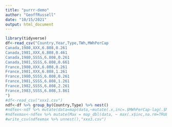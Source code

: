 ```yaml
---
title: "purrr-demo"
author: "GeoffRussell"
date: "10/15/2021"
output: html_document
---
```


```r
library(tidyverse)
df<-read_csv("Country,Year,Type,TWh,MWhPerCap
Canada,1980,XXX,6.808,0.261
Canada,1981,XXX,6.808,0.461
Canada,1980,SSSS,6.808,0.261
Canada,1981,SSSS,6.808,0.661
France,1980,XXX,6.808,0.261
France,1981,XXX,6.808,1.261
France,1980,SSSS,6.808,0.261
France,1981,SSSS,6.808,1.261
France,1982,SSSS,6.808,2.261
France,1983,SSSS,6.808,3.861
")
#df<-read_csv("xxx1.csv")
ndf<-df %>% group_by(Country,Type) %>% nest()
#ndfex<-ndf %>% mutate(data=map(data,~mutate(.x,inc=.$MWhPerCap-lag(.$MWhPerCap,5)))) 
#ndfexmax<-ndfex %>% mutate(Max = map_dbl(data, ~ max(.x$inc,na.rm=TRUE))) 
#write_csv(ndfexmax %>% unnest(),"xxx3.csv")

```

